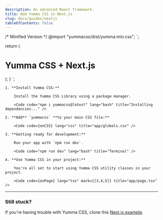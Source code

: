 ```yaml
---
description: An advanced React framework.
title: Add Yumma CSS in Next.js
slug: docs/guides/nextjs
tableOfContents: false
---
```


/* Minified Version */
@import "yummacss/dist/yumma.min.css";
`;

  return (
    <div className="h-1/1 ins">
      <h1 className="fs-xxl fw-500 tc-pink">Yumma CSS + Next.js</h1>
    </div>
  );
}
`;

<Steps>

    1. **Install Yumma CSS:**

        Install the Yumma CSS Library using a package manager.

        <Code code="npm i yummacss@latest" lang="bash" title="Installing dependencies..." />

    2. **Add** `yummacss` **to your main CSS file:**

        <Code code={onCSS} lang="css" title="app/globals.css" />

    3. **Getting ready for development:**

        Run your app with `npm run dev`.

        <Code code="npm run dev" lang="bash" title="Terminal" />

    4. **Use Yumma CSS in your project:**

        You're all set to start using Yumma CSS utility classes in your project.

        <Code code={onPage} lang="tsx" mark={[3,4,5]} title="app/page.tsx" />

</Steps>

---

### Still stuck?

If you're having trouble with Yumma CSS, clone this [Next.js example](https://github.com/yumma-lib/nextjs-yummacss-example.git).

<Code
  code="git clone https://github.com/yumma-lib/nextjs-yummacss-example.git"
  lang="bash"
  title="Cloning repository..."
/>
